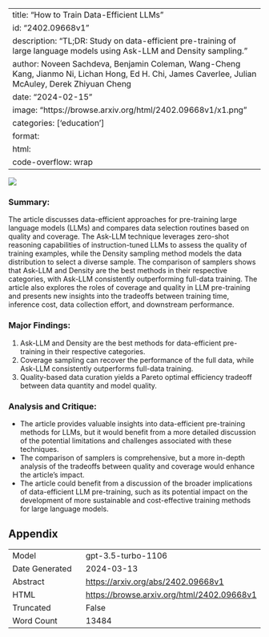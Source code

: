 
---
title: "How to Train Data-Efficient LLMs"
id: "2402.09668v1"
description: "TL;DR: Study on data-efficient pre-training of large language models using Ask-LLM and Density sampling."
author: Noveen Sachdeva, Benjamin Coleman, Wang-Cheng Kang, Jianmo Ni, Lichan Hong, Ed H. Chi, James Caverlee, Julian McAuley, Derek Zhiyuan Cheng
date: "2024-02-15"
image: "https://browse.arxiv.org/html/2402.09668v1/x1.png"
categories: ['education']
format:
  html:
    code-overflow: wrap
---

![](https://browse.arxiv.org/html/2402.09668v1/x1.png)

### Summary:
The article discusses data-efficient approaches for pre-training large language models (LLMs) and compares data selection routines based on quality and coverage. The Ask-LLM technique leverages zero-shot reasoning capabilities of instruction-tuned LLMs to assess the quality of training examples, while the Density sampling method models the data distribution to select a diverse sample. The comparison of samplers shows that Ask-LLM and Density are the best methods in their respective categories, with Ask-LLM consistently outperforming full-data training. The article also explores the roles of coverage and quality in LLM pre-training and presents new insights into the tradeoffs between training time, inference cost, data collection effort, and downstream performance.

### Major Findings:
1. Ask-LLM and Density are the best methods for data-efficient pre-training in their respective categories.
2. Coverage sampling can recover the performance of the full data, while Ask-LLM consistently outperforms full-data training.
3. Quality-based data curation yields a Pareto optimal efficiency tradeoff between data quantity and model quality.

### Analysis and Critique:
- The article provides valuable insights into data-efficient pre-training methods for LLMs, but it would benefit from a more detailed discussion of the potential limitations and challenges associated with these techniques.
- The comparison of samplers is comprehensive, but a more in-depth analysis of the tradeoffs between quality and coverage would enhance the article's impact.
- The article could benefit from a discussion of the broader implications of data-efficient LLM pre-training, such as its potential impact on the development of more sustainable and cost-effective training methods for large language models.

## Appendix

|          |          |
|----------|----------|
| Model     | gpt-3.5-turbo-1106       |
| Date Generated     | 2024-03-13       |
| Abstract | [https://arxiv.org/abs/2402.09668v1](https://arxiv.org/abs/2402.09668v1)        |
| HTML     | [https://browse.arxiv.org/html/2402.09668v1](https://browse.arxiv.org/html/2402.09668v1)       |
| Truncated       | False       |
| Word Count       | 13484       |
